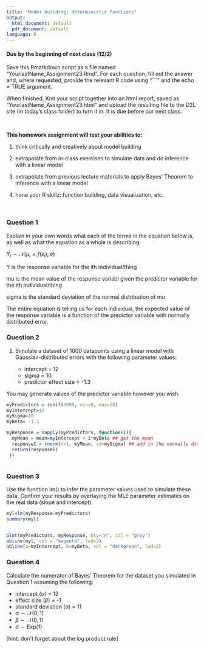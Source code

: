 ```yaml
---
title: "Model building: deterministic functions"
output:
  html_document: default
  pdf_document: default
language: R
---
```


<!-- To render the assignment in Rmarkdown, enter the command below in the R console -->
<!-- rmarkdown::render("Class_23_Assignment.Rmd") -->

#### Due by the beginning of next class (12/2)

Save this Rmarkdown script as a file named “YourlastName_Assignment23.Rmd”. 
For each question, fill out the answer and, where requested, 
provide the relevant R code using "```" and the echo = TRUE argument.

When finished, Knit your script together into an html report, 
saved as “YourlastName_Assignment23.html” and upload the 
resulting file to the D2L site (in today’s class folder) to turn it in. 
It is due before our next class.

\

**This homework assignment will test your abilities to:**

1. think critically and creatively about model building

2. extrapolate from in-class exercises to simulate data and do inference with a linear model

3. extrapolate from previous lecture materials to apply Bayes' Theorem to inference with a linear model

4. hone your R skillz: function building, data visualization, etc.

\

### Question 1

Explain in your own words what each of the terms in the equation below is, 
as well as what the equation as a whole is describing.

$Y_i \sim \mathcal{N}(\mu_i=f(x_i),\sigma)$

Y is the response variable for the ith individual/thing

mu is the mean value of the response variabl given the predictor variable for the ith individual/thing

sigma is the standard deviation of the normal distribution of mu

The entire equation is telling us for each individual, the expected value of the response variable is a function of the predictor variable with normally distributed error.


### Question 2

1. Simulate a dataset of 1000 datapoints using a linear model 
with Gaussian-distributed errors with the following parameter values:

	- intercept = 12
	- sigma = 10
	- predictor effect size = -1.3

You may generate values of the predictor variable however you wish.

```r

myPredictors = runif(1000, min=0, max=50)
myIntercept=12
mySigma=10
myBeta= -1.3

myResponse = sapply(myPredictors, function(i){
  myMean = mean=myIntercept + i*myBeta ## get the mean
  responseI = rnorm(n=1, myMean, sd=mySigma) ## add in the normally distributed error
  return(responseI)
 })



```


### Question 3

Use the function lm() to infer the parameter values used 
to simulate these data.  Confirm your results by overlaying the 
MLE parameter estimates on the real data (slope and intercept).

```r

myl=lm(myResponse~myPredictors)
summary(myl)


plot(myPredictors, myResponse, bty="n", col = "gray")
abline(myl, col = "magenta", lwd=2)
abline(a=myIntercept, b=myBeta, col = "darkgreen", lwd=2)


```


### Question 4

Calculate the numerator of Bayes' Theorem 
for the dataset you simulated in Question 1 
assuming the following:

* intercept ($\alpha$) = 13
* effect size ($\beta$) = -1
* standard deviation ($\sigma$) = 11
* $\alpha \sim \mathcal{N}(0,1)$
* $\beta \sim \mathcal{N}(0,1)$
* $\sigma \sim \text{Exp}(1)$

[hint: don't forget about the log product rule]